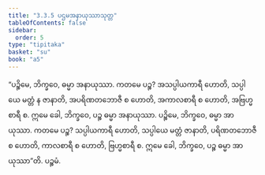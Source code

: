 ```yaml
---
title: "3.3.5 ပဌမအနာယုဿာသုတ္တ"
tableOfContents: false
sidebar:
  order: 5
type: "tipitaka"
basket: "su"
book: "a5"
---
```



<DynamicBreadcrumb />

<Division number="125" book="a5" e="ch" v="16" p="128">

<Paragraph number="713" book="a5">
“ပဉ္စိမေ, ဘိက္ခဝေ, ဓမ္မာ အနာယုဿာ. ကတမေ ပဉ္စ? အသပ္ပါယကာရီ ဟောတိ, သပ္ပါယေ မတ္တံ န ဇာနာတိ, အပရိဏတဘောဇီ စ ဟောတိ, အကာလစာရီ စ ဟောတိ, အဗြဟ္မစာရီ စ. ဣမေ ခေါ, ဘိက္ခဝေ, ပဉ္စ ဓမ္မာ အနာယုဿာ.
</Paragraph>

<Paragraph number="714" book="a5">
ပဉ္စိမေ, ဘိက္ခဝေ, ဓမ္မာ အာယုဿာ. ကတမေ ပဉ္စ? သပ္ပါယကာရီ ဟောတိ, သပ္ပါယေ မတ္တံ ဇာနာတိ, ပရိဏတဘောဇီ စ ဟောတိ, ကာလစာရီ စ ဟောတိ, ဗြဟ္မစာရီ စ. ဣမေ ခေါ, ဘိက္ခဝေ, ပဉ္စ ဓမ္မာ အာယုဿာ”တိ.

</Paragraph>
</Division>

<Paragraph number="715" type="center" book="a5">
ပဉ္စမံ.
</Paragraph>